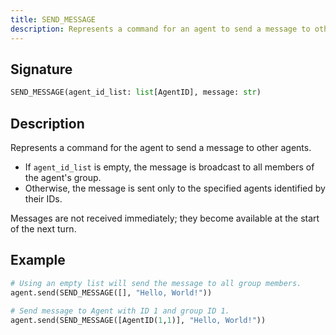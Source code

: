 ```yaml
---
title: SEND_MESSAGE
description: Represents a command for an agent to send a message to other agents.
---
```


## Signature

```py
SEND_MESSAGE(agent_id_list: list[AgentID], message: str)
```

## Description

Represents a command for the agent to send a message to other agents.  
- If `agent_id_list` is empty, the message is broadcast to all members of the agent's group.  
- Otherwise, the message is sent only to the specified agents identified by their IDs.

<Callout title="Message" type="info">
Messages are not received immediately; 
they become available at the start of the next turn.  
</Callout>

## Example

```py
# Using an empty list will send the message to all group members.
agent.send(SEND_MESSAGE([], "Hello, World!"))
 
# Send message to Agent with ID 1 and group ID 1.
agent.send(SEND_MESSAGE([AgentID(1,1)], "Hello, World!"))
```
